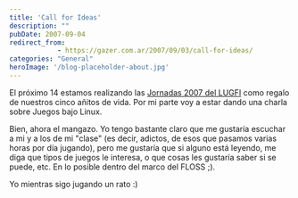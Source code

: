 ```yaml
---
title: 'Call for Ideas'
description: ""
pubDate: 2007-09-04
redirect_from: 
            - https://gazer.com.ar/2007/09/03/call-for-ideas/
categories: "General"
heroImage: '/blog-placeholder-about.jpg'
---
```

El próximo 14 estamos realizando las [Jornadas 2007 del LUGFI](http://lug.fi.uba.ar/eventos/2007-jornadas/) como regalo de nuestros cinco añitos de vida. Por mi parte voy a estar dando una charla sobre Juegos bajo Linux.

Bien, ahora el mangazo. Yo tengo bastante claro que me gustaría escuchar a mi y a los de mi "clase" (es decir, adictos, de esos que pasamos varias horas por día jugando), pero me gustaría que si alguno está leyendo, me diga que tipos de juegos le interesa, o que cosas les gustaría saber si se puede, etc. En lo posible dentro del marco del FLOSS ;).

Yo mientras sigo jugando un rato :)
